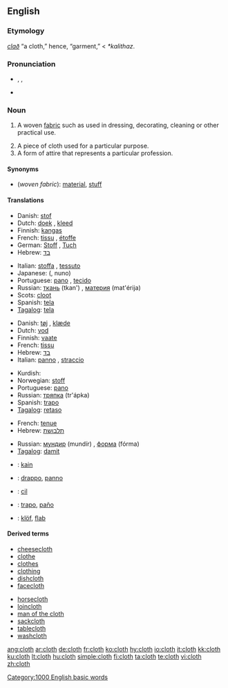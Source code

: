 ==English==

===Etymology===
{{OE.}} ''[[clað]]'' “a cloth,” hence, “garment,” < {{PG.}} ''*kalithaz''.

===Pronunciation===
*{{AHD|klŏth}}, {{IPA|/klɒθ/}}, {{SAMPA|/klQT/}}
*:{{rhymes|ɒθ}}
*{{audio|en-us-cloth.ogg|Audio (US)}}

===Noun===
{{en-noun|pl=cloths|pl2=clothes}}

# {{uncountable}} A woven [[fabric]] such as used in dressing, decorating, cleaning or other practical use.
# A piece of cloth used for a particular purpose.
# A form of attire that represents a particular profession.

====Synonyms====
*(''woven fabric''): [[material]], [[stuff]]

====Translations====
{{trans-top|a woven fabric}}
*Danish: [[stof]] {{n}}
*Dutch: [[doek]] {{n}}, [[kleed]] {{n}}
*Finnish: [[kangas]]
*French: [[tissu]] {{m}}, [[étoffe]] {{f}}
*German: [[Stoff]] {{m}}, [[Tuch]] {{n}}
*Hebrew: [[בד]] {{romanization of Hebrew|bad}} {{m}}
{{trans-mid}}
*Italian: [[stoffa]] {{f}}, [[tessuto]] {{m}}
*Japanese: {{Jpan|[[布]]}} ({{Jpan|[[ぬの]]}}, nuno)
*Portuguese: [[pano]] {{m}}, [[tecido]] {{m}}
*Russian: [[ткань]] (tkan') {{f}}, [[материя]] (mat'érija) {{f}}
*Scots: [[cloot]]
*Spanish: [[tela]] {{f}}
*[[Tagalog]]: [[tela]]
{{trans-bottom}}

{{trans-top|a piece of cloth}}
*Danish: [[tøj]] {{n}}, [[klæde]] {{g|Danish}}
*Dutch: [[vod]] {{f}}
*Finnish: [[vaate]]
*French: [[tissu]] {{m}}
*Hebrew: [[בד]] {{romanization of Hebrew|bád}} {{m}}
*Italian: [[panno]] {{m}}, [[straccio]] {{m}}
{{trans-mid}}
*Kurdish: {{KUchar|[[په‌ڕۆ]]}} {{g|Kurdish}}
*Norwegian: [[stoff]] {{n}}
*Portuguese: [[pano]] {{m}}
*Russian: [[тряпка]] (tr'ápka) {{f}}
*Spanish: [[trapo]] {{m}}
*[[Tagalog]]: [[retaso]]
{{trans-bottom}}

{{trans-top|a form of attire}}
*French: [[tenue]] {{f}}
*Hebrew: [[תלבושת]] {{romanization of Hebrew|tilboshet}} {{f}}
{{trans-mid}}
*Russian: [[мундир]] (mundír) {{m}}, [[форма]] (fórma) {{f}}
*[[Tagalog]]: [[damit]]
{{trans-bottom}}

{{checktrans-top}}
*{{ttbc|Indonesian}}: [[kain]]
*{{ttbc|Interlingua}}: [[drappo]], [[panno]]
*{{ttbc|Kurdish}}: [[cil]]
*{{ttbc|Spanish}}: [[trapo]], [[paño]]
*{{ttbc|Volapük}}: [[klöf]], [[flab#Volapük|flab]]
{{checktrans-bottom}}

====Derived terms====
{{rel-top|terms derived from "cloth"}}
*[[cheesecloth]]
*[[clothe]]
*[[clothes]]
*[[clothing]]
*[[dishcloth]]
*[[facecloth]]
{{rel-mid}}
*[[horsecloth]]
*[[loincloth]]
*[[man of the cloth]]
*[[sackcloth]]
*[[tablecloth]]
*[[washcloth]]
{{rel-bottom}}

[[Category:1000 English basic words]]

[[ang:cloth]]
[[ar:cloth]]
[[de:cloth]]
[[fr:cloth]]
[[ko:cloth]]
[[hy:cloth]]
[[io:cloth]]
[[it:cloth]]
[[kk:cloth]]
[[ku:cloth]]
[[lt:cloth]]
[[hu:cloth]]
[[simple:cloth]]
[[fi:cloth]]
[[ta:cloth]]
[[te:cloth]]
[[vi:cloth]]
[[zh:cloth]]